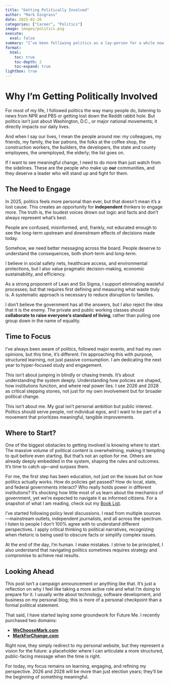 ```yaml
---
title: "Getting Politically Involved"
author: "Mark Gingrass"
date: 2025-02-26
categories: ["Career", "Politics"]
image: images/politics.png
execute:
  eval: false
summary: "I’ve been folliwing politics as a lay-person for a while now, but now I’m taking it seriously and with a purpose. This isn’t just casual interest anymore; it’s a focused effort to understand how and where real change happens. My goal is to think about the bigger picture and do something meaningful in the public interest. I see 2026 and 2028 as major stepping stones, and I’m using the next year to sharpen my knowledge. For now, it’s all about learning, engaging, and getting ready. 2025 is the year for exploring."
format:
  html:
    toc: true
    toc-depth: 2
    toc-expand: true
lightbox: true
---
```


# **Why I'm Getting Politically Involved**

For most of my life, I followed politics the way many people do, listening to news from NPR and PBS or getting lost down the Reddit rabbit hole. But politics isn’t just about Washington, D.C., or major national movements; it directly impacts our daily lives.

And when I say our lives, I mean the people around me: my colleagues, my friends, my family, the bar patrons, the folks at the coffee shop, the construction workers, the builders, the developers, the state and county employees, the unemployed, the elderly; the list goes on.

If I want to see meaningful change, I need to do more than just watch from the sidelines. These are the people who make up **our** communities, and they deserve a leader who will stand up and fight for them.

## **The Need to Engage**

In 2025, politics feels more personal than ever, but that doesn’t mean it’s a lost cause. This creates an opportunity for **independent** thinkers to engage more. The truth is, the loudest voices drown out logic and facts and don’t always represent what’s best.

People are confused, misinformed, and, frankly, not educated enough to see the long-term upstream and downstream effects of decisions made today.

::: callout-important
Somehow, we need better messaging across the board. People deserve to understand the consequences, both short-term and long-term.
:::

I believe in social safety nets, healthcare access, and environmental protections, but I also value pragmatic decision-making, economic sustainability, and efficiency.

As a strong proponent of Lean and Six Sigma, I support eliminating wasteful processes; but that requires first defining and measuring what waste truly is. A systematic approach is necessary to reduce disruption to families.

I don’t believe the government has all the answers, but I also reject the idea that it is the enemy. The private and public working classes should **collaborate to raise everyone’s standard of living**, rather than pulling one group down in the name of equality.

## **Time to Focus**

I’ve always been aware of politics, followed major events, and had my own opinions, but this time, it’s different. I’m approaching this with purpose, structured learning, not just passive consumption. I am dedicating the next year to hyper-focused study and engagement.

This isn’t about jumping in blindly or chasing trends. It’s about understanding the system deeply. Understanding how policies are shaped, how institutions function, and where real power lies. I see 2026 and 2028 as critical stepping stones, not just for my own involvement but for broader political change.

This isn’t about me. My goal isn’t personal ambition but public interest. Politics should serve people, not individual egos, and I want to be part of a movement that prioritizes meaningful, tangible improvements.

## **Where to Start?**

One of the biggest obstacles to getting involved is knowing where to start. The massive volume of political content is overwhelming, making it tempting to quit before even starting. But that’s not an option for me. Others are already deeply embedded in the system, shaping the rules and outcomes. It’s time to catch up—and surpass them.

For me, the first step has been education, not just on the issues but on how politics actually works. How do policies get passed? How do local, state, and federal governments interact? Who really holds power in different institutions? It’s shocking how little most of us learn about the mechanics of government, yet we’re expected to navigate it as informed citizens. For a snapshot of what I am reading, check out my [Book List](https://markgingrass.com/booklist).

I've started following policy level discussions. I read from multiple sources—mainstream outlets, independent journalists, and all across the spectrum. I listen to people I don’t 100% agree with to understand different perspectives. I apply critical thinking to political narratives, recognizing when rhetoric is being used to obscure facts or simplify complex issues.

At the end of the day, I’m human. I make mistakes. I strive to be principled, I also understand that navigating politics sometimes requires strategy and compromise to achieve real results.

## **Looking Ahead**

This post isn’t a campaign announcement or anything like that. It’s just a reflection on why I feel like taking a more active role and what I’m doing to prepare for it. I usually write about technology, software development, and business on my personal blog; this is more of a personal checkpoint than a formal political statement.

That said, I have started laying some groundwork for Future Me. I recently purchased two domains:

-   [**WeChooseMark.com**](https://wechoosemark.com)
-   [**MarkForChange.com**](https://mark4change.com)

Right now, they simply redirect to my personal website, but they represent a vision for the future: a placeholder where I can articulate a more structured, public-facing message when the time is right.

For today, my focus remains on learning, engaging, and refining my perspective. 2026 and 2028 will be more than just election years; they’ll be the beginning of something meaningful.
